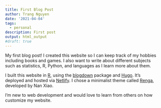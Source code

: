 ```yaml
---
title: First Blog Post
author: Trang Nguyen
date: '2021-04-04'
tags:
  - personal
description: First post
output: html_output
#draft: true
---
```



My first blog post! I created this website so I can keep track of my hobbies including books and games. I also want to write about different subjects such as statistics, R, Python, and languages as I learn more about them. 

I built this website in [R](https://www.r-project.org/about.html), using the [blogdown](https://github.com/rstudio/blogdown) package and [Hugo](https://gohugo.io/). It's deployed and hosted via [Netlify](https://www.netlify.com/). I chose a minimalist theme called [Renga](https://github.com/nanxstats/hugo-renga), developed by Nan Xiao. 

I'm new to web development and would love to learn from others on how customize my website. 

